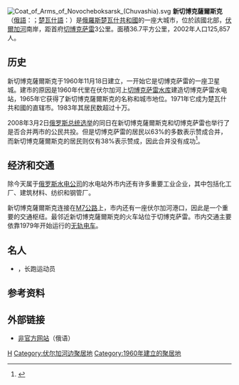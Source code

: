 {{Coord|56|7|N|47|30|E|display=title}}
[[File:Coat_of_Arms_of_Novocheboksarsk_(Chuvashia).svg|right]]
'''新切博克薩爾斯克'''（[[俄語|俄語]]：'''{{lang|ru|Новочебокса́рск}}'''；[[楚瓦什語|楚瓦什語]]：'''{{lang|cv|Çěнě Шупашкар}}'''）是[[俄羅斯|俄羅斯]][[楚瓦什共和國|楚瓦什共和國]]的一座大城市，位於該國北部，[[伏爾加河|伏爾加河]]南岸，距首府[[切博克萨雷|切博克萨雷]]3公里。面積36.7平方公里，2002年人口125,857人。

== 历史 ==
新切博克薩爾斯克于1960年11月18日建立，一开始它是切博克萨雷的一座卫星城。建市的原因是1960年代里在伏尔加河上[[切博克萨雷水库|切博克萨雷水库]]建造切博克萨雷水电站，1965年它获得了新切博克薩爾斯克的名称和城市地位。1971年它成为楚瓦什共和國的直辖市。1983年其居民数超过十万。

2008年3月2日[[2008年俄罗斯总统选举|俄罗斯总统选举]]的同日在新切博克薩爾斯克和切博克萨雷也举行了是否合并两市的公民共投。但是切博克萨雷的居民以63%的多数表示赞成合并，而新切博克薩爾斯克的居民则仅有38%表示赞成，因此合并没有成功<ref>{{Cite web |url=http://www.regnum.ru/news/965873.html |title=Regnum.ru，2008年3月3日 |access-date=2009年4月18日 |archive-date=2018年3月21日 |archive-url=https://web.archive.org/web/20180321130434/https://regnum.ru/news/965873.html |dead-url=no }}</ref>。

== 经济和交通 ==
除今天属于[[俄罗斯水电公司|俄罗斯水电公司]]的水电站外市内还有许多重要工业企业，其中包括化工厂、建筑材料、纺织和钢管厂。

新切博克薩爾斯克连接在[[M7公路_(俄羅斯)|M7公路]]上，市内还有一座伏尔加河港口，因此是一个重要的交通枢纽。最邻近新切博克薩爾斯克的火车站位于切博克萨雷。市内交通主要依靠1979年开始运行的[[无轨电车|无轨电车]]。

== 名人 ==
*{{link-en|奥加·耶格罗娃|Olga Yegorova}}，长跑运动员

== 参考资料 ==
<references/>

== 外部链接 ==
*[https://web.archive.org/web/20071011213422/http://n4eb.net/ 非官方网站]（俄语）

{{楚瓦什共和國行政區劃}}

[[Category:楚瓦什共和國城市|Н]]
[[Category:伏尔加河边聚居地|Category:伏尔加河边聚居地]]
[[Category:1960年建立的聚居地|Category:1960年建立的聚居地]]